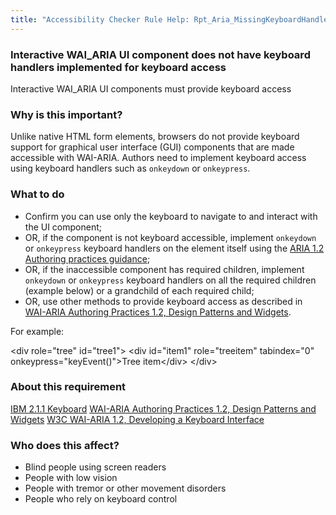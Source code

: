 ```yaml
---
title: "Accessibility Checker Rule Help: Rpt_Aria_MissingKeyboardHandler"
---
```


<div className="toolHelp">
<Row>
<Column colLg={16} colMd={8} colSm={4} className="toolHead">

### Interactive WAI_ARIA UI component does not have keyboard handlers implemented for keyboard access

<div id="locLevel"></div>

Interactive WAI_ARIA UI components must provide keyboard access

</Column>
</Row>
<Row>
<Column colLg={11} colMd={5} colSm={4} className="toolMain">

### Why is this important?

Unlike native HTML form elements, browsers do not provide keyboard support for graphical user interface (GUI) components that are made accessible with WAI-ARIA. Authors need to implement keyboard access using keyboard handlers such as `onkeydown` or `onkeypress`.

<div id="locSnippet"></div>

### What to do

 * Confirm you can use only the keyboard to navigate to and interact with the UI component;
 * OR, if the component is not keyboard accessible, implement `onkeydown` or `onkeypress` keyboard handlers on the element itself using the [ARIA 1.2 Authoring practices guidance](https://www.w3.org/TR/wai-aria-practices-1.2);
 * OR, if the inaccessible component has required children, implement `onkeydown` or `onkeypress` keyboard handlers on all the required children (example below) or a grandchild of each required child;
 * OR, use other methods to provide keyboard access as described in [WAI-ARIA Authoring Practices 1.2, Design Patterns and Widgets](https://www.w3.org/TR/wai-aria-practices-1.2/#aria_ex).

For example:

<CodeSnippet type="multi" light={true}>&lt;div role="tree" id="tree1"&gt;
    &lt;div id="item1" role="treeitem" tabindex="0" onkeypress="keyEvent()"&gt;Tree item&lt;/div&gt;
&lt;/div&gt;</CodeSnippet>

</Column>
<Column colLg={5} colMd={3} colSm={4} className="toolLeft">

### About this requirement

[IBM 2.1.1 Keyboard](http://www.ibm.com/able/guidelines/ci162/keyboard.html)
[WAI-ARIA Authoring Practices 1.2, Design Patterns and Widgets](https://www.w3.org/TR/wai-aria-practices-1.2/#aria_ex)
[W3C WAI-ARIA 1.2, Developing a Keyboard Interface](https://www.w3.org/TR/wai-aria-practices-1.2/#keyboard)

### Who does this affect?

 * Blind people using screen readers
 * People with low vision
 * People with tremor or other movement disorders
 * People who rely on keyboard control

</Column>
</Row>
</div>


